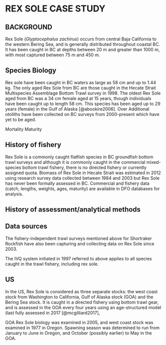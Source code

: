 \clearpage

# REX SOLE CASE STUDY

## BACKGROUND

Rex Sole (*Glyptocephalus zachirus*) occurs from central Baja California to the western Bering Sea, and is generally distributed throughout coastal BC. It has been caught in BC at depths between 20 m and greater than 1000 m, with most captured between 75 m and 450 m.

## Species Biology

Rex sole have been caught in BC waters as large as 58 cm and up to 1.44 kg. The only aged Rex Sole from BC are those caught in the Hecate Strait Multispecies Assemblage Bottom Trawl survey in 1998. The oldest Rex Sole aged from BC was a 34 cm female aged at 15 years, though individuals have been caught up to length 58 cm. This species has been aged up to 29 years (female) in the Gulf of Alaska [@abookire2006]. Over Additional otoliths have been collected on BC surveys from 2000-present which have yet to be aged.

Mortality
Maturity
<!-- natural mortality used in GOA assessment 0.17-->

## History of fishery

Rex Sole is a commonly caught flatfish species in BC groundfish bottom trawl surveys and although it is commonly caught in the commercial mixed-species bottom trawl fishery, there is no directed fishery or currently assigned quota. Biomass of Rex Sole in Hecate Strait was estimated in 2012 using research survey data collected between 1984 and 2003 but Rex Sole has never been formally assessed in BC. Commercial and fishery data (catch, lengths, weights, ages, maturity) are available in DFO databases for analysis.

## History of assessment/analytical methods



## Data sources


<!-- information from Hart, Mecklenburg and DFO databases-->

The fishery-independent trawl surveys mentioned above for Shortraker Rockfish have also been capturing and collecting data on Rex Sole since 2003.

The IVQ system initiated in 1997 referred to above applies to all species caught in the trawl fishery, including rex sole.

## US

In the US, Rex Sole is considered as three separate stocks: the west coast stock from Washington to California, Gulf of Alaska stock (GOA) and the Bering Sea stock. It is caught in a directed fishery using bottom trawl gear, and is assessed in the GOA every four years using an age-structured model (last fully assessed in 2017 [@mcgilliard2017],


GOA Rex Sole biology was examined in 2005, and west coast stock was examined in 1977 in Oregon. Spawning season was determined to run from January to June in Oregon, and October (possibly earlier) to May in the GOA.
